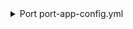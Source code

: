 <details>

<summary> Port port-app-config.yml </summary>

```yaml showLineNumbers
createMissingRelatedEntities: true
resources:
  - kind: repository
    selector:
      query: "true"
      collaborators: true
      teams: true
    port:
      entity:
        mappings:
          identifier: .name
          title: .name
          blueprint: '"service"'
          properties:
            readme: file://README.md
            url: .html_url
            defaultBranch: .default_branch
          relations:
            admins: "[.collaborators[] | select(.is_admin == true) | .login]"
            githubTeams: "[.teams[].id | tostring]"
  - kind: team
    selector:
      query: "true"
    port:
      entity:
        mappings:
          identifier: ".id | tostring"
          title: .name
          blueprint: '"githubTeam"'
          properties:
            name: .name
            slug: .slug
            description: .description
            link: .html_url
            permission: .permission
            notification_setting: .notification_setting
          relations:
            members: "[.members[].login]"
  - kind: user
    selector:
      query: "true"
    port:
      entity:
        mappings:
          identifier: .email
          title: .email
          blueprint: '"githubUser"'
          properties:
            email: .email
          relations:
            user: .email
```

</details>
